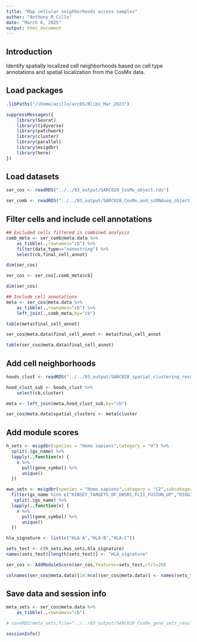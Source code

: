 ```yaml
---
title: "Map cellular neighborhoods across samples"
author: "Anthony R Cillo"
date: "March 6, 2025"
output: html_document
---
```


## Introduction

Identify spatially localized cell neighborhoods based on cell type annotations and spatial localization from the CosMx data.

## Load packages

```r

.libPaths("/ihome/acillo/arc85/Rlibs_Mar_2023")

suppressMessages({
    library(Seurat)
    library(tidyverse)
    library(patchwork)
    library(cluster)
    library(parallel)
    library(msigdbr)
    library(here)
})

```

## Load datasets

```r

ser_cos <- readRDS("../../03_output/SARC028_CosMx_object.rds")

ser_comb <- readRDS("../../03_output/SARC028_CosMx_and_scRNAseq_object_refined_annotations.rds")

```

## Filter cells and include cell annotations 

```r

## Excluded cells filtered in combined analysis
comb_meta <- ser_comb@meta.data %>%
    as_tibble(.,rownames="cb") %>%
    filter(data_type=="nanostring") %>%
    select(cb,final_cell_annot)

dim(ser_cos)

ser_cos <- ser_cos[,comb_meta$cb]

dim(ser_cos)

## Include cell annotations
meta <- ser_cos@meta.data %>%
    as_tibble(.,rownames="cb") %>%
    left_join(.,comb_meta,by="cb")

table(meta$final_cell_annot)

ser_cos@meta.data$final_cell_annot <- meta$final_cell_annot

table(ser_cos@meta.data$final_cell_annot)

```

## Add cell neighborhoods 

```r

hoods_clust <- readRDS("../../03_output/SARC028_spatial_clustering_results.rds")

hood_clust_sub <- hoods_clust %>%
    select(cb,cluster)

meta <- left_join(meta,hood_clust_sub,by="cb")

ser_cos@meta.data$spatial_clusters <- meta$cluster

```

## Add module scores 

```r

h_sets <- msigdbr(species = "Homo sapiens",category = "H") %>%
  split(.$gs_name) %>%
  lapply(.,function(x) {
    x %>%
      pull(gene_symbol) %>%
      unique()
  })

ews_sets <- msigdbr(species = "Homo sapiens",category = "C2",subcategory = "CGP") %>%
  filter(gs_name %in% c("KINSEY_TARGETS_OF_EWSR1_FLII_FUSION_UP","RIGGI_EWING_SARCOMA_PROGENITOR_UP")) %>%
   split(.$gs_name) %>%
  lapply(.,function(x) {
    x %>%
      pull(gene_symbol) %>%
      unique()
  })

hla_signature <- list(c("HLA-A","HLA-B","HLA-C"))

sets_test <- c(h_sets,ews_sets,hla_signature)
names(sets_test)[length(sets_test)] <- "HLA_signature"

ser_cos <- AddModuleScore(ser_cos,features=sets_test,ctrl=20)

colnames(ser_cos@meta.data)[14:ncol(ser_cos@meta.data)] <- names(sets_test)

```

## Save data and session info

```r

meta_sets <- ser_cos@meta.data %>%
    as_tibble(.,rownames="cb")

# saveRDS(meta_sets,file="../../03_output/SARC028_CosMx_gene_sets_results.rds")

sessionInfo()

```
